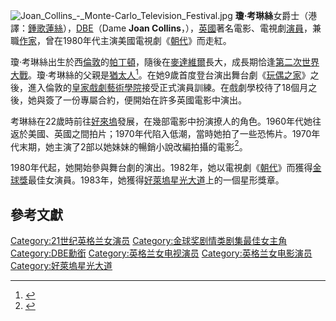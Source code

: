 [[File:Joan_Collins_-_Monte-Carlo_Television_Festival.jpg|thumb]]
'''瓊·考琳絲'''女爵士（港譯：[[鍾歌蓮絲|鍾歌蓮絲]]），[[英帝國女爵級司令勳章|DBE]]（Dame '''Joan Collins'''，{{bd|1933年|5月23日|||Collins, Dame Joan}}），[[英國|英國]]著名電影、電視劇[[演員|演員]]，兼職[[作家|作家]]，曾在1980年代主演美國電視劇《[[朝代_(電視劇)|朝代]]》而走紅。

瓊·考琳絲出生於西[[倫敦|倫敦]]的[[帕丁頓|帕丁頓]]，隨後在[[麥達維爾|麥達維爾]]長大，成長期恰逢[[第二次世界大戰|第二次世界大戰]]。瓊·考琳絲的父親是[[猶太人|猶太人]]<ref>{{Cite web|url=https://www.thejc.com/culture/interviews/my-father-warned-me-not-to-trust-showbiz-men-1.477915|title=Joan Collins: 'My father warned me not to trust showbiz men'|accessdate=January 15, 2019|date=January 3, 2019|work=The Jewish Chronicle|archive-date=2020-08-02|archive-url=https://web.archive.org/web/20200802144740/https://www.thejc.com/culture/interviews/my-father-warned-me-not-to-trust-showbiz-men-1.477915|dead-url=no}}</ref>。在她9歲首度登台演出舞台劇《[[玩偶之家|玩偶之家]]》之後，進入倫敦的[[皇家戲劇藝術學院|皇家戲劇藝術學院]]接受正式演員訓練。在戲劇學校待了18個月之後，她與{{link-en|蘭克影片公司|Rank Organisation}}簽了一份專屬合約，便開始在許多英國電影中演出。

考琳絲在22歲時前往[[好來塢|好來塢]]發展，在幾部電影中扮演撩人的角色。1960年代她往返於美國、英國之間拍片；1970年代陷入低潮，當時她拍了一些恐怖片。1970年代末期，她主演了2部以她妹妹{{link-en|賈姬·考琳絲|Jackie Collins}}的暢銷小說改編拍攝的電影<ref name="imdb">{{IMDb name|1058}}</ref>。

1980年代起，她開始參與舞台劇的演出。1982年，她以電視劇《[[朝代_(電視劇)|朝代]]》而獲得[[金球獎|金球獎]]最佳女演員。1983年，她獲得[[好萊塢星光大道|好萊塢星光大道]]上的一個星形獎章。

==參考文獻==
{{reflist}}
{{金球奖剧情类剧集最佳女主角}}
{{Authority control}}
{{DEFAULTSORT:Collins, Dame Joan}}
[[Category:21世纪英格兰女演员|Category:21世纪英格兰女演员]]
[[Category:金球奖剧情类剧集最佳女主角|Category:金球奖剧情类剧集最佳女主角]]
[[Category:DBE勳銜|Category:DBE勳銜]]
[[Category:英格兰女电视演员|Category:英格兰女电视演员]]
[[Category:英格兰女电影演员|Category:英格兰女电影演员]]
[[Category:好萊塢星光大道|Category:好萊塢星光大道]]